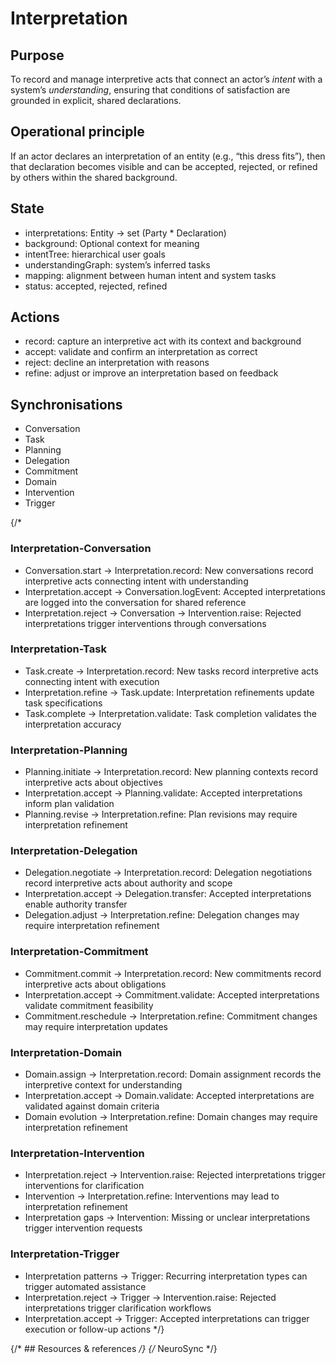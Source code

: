 
<Meta title="Concepts/Interpretation" />

# Interpretation

## Purpose

To record and manage interpretive acts that connect an actor’s *intent* with a system’s *understanding*,
ensuring that conditions of satisfaction are grounded in explicit, shared declarations.

## Operational principle

If an actor declares an interpretation of an entity (e.g., “this dress fits”), then that declaration becomes visible
and can be accepted, rejected, or refined by others within the shared background.

## State

- interpretations: Entity -> set (Party * Declaration)
- background: Optional context for meaning
- intentTree: hierarchical user goals
- understandingGraph: system’s inferred tasks
- mapping: alignment between human intent and system tasks
- status: accepted, rejected, refined

## Actions

- record: capture an interpretive act with its context and background
- accept: validate and confirm an interpretation as correct
- reject: decline an interpretation with reasons
- refine: adjust or improve an interpretation based on feedback


## Synchronisations

- Conversation
- Task
- Planning
- Delegation
- Commitment
- Domain
- Intervention
- Trigger

{/*
### Interpretation-Conversation
- Conversation.start → Interpretation.record: New conversations record interpretive acts connecting intent with understanding
- Interpretation.accept → Conversation.logEvent: Accepted interpretations are logged into the conversation for shared reference
- Interpretation.reject → Conversation → Intervention.raise: Rejected interpretations trigger interventions through conversations

### Interpretation-Task
- Task.create → Interpretation.record: New tasks record interpretive acts connecting intent with execution
- Interpretation.refine → Task.update: Interpretation refinements update task specifications
- Task.complete → Interpretation.validate: Task completion validates the interpretation accuracy

### Interpretation-Planning
- Planning.initiate → Interpretation.record: New planning contexts record interpretive acts about objectives
- Interpretation.accept → Planning.validate: Accepted interpretations inform plan validation
- Planning.revise → Interpretation.refine: Plan revisions may require interpretation refinement

### Interpretation-Delegation
- Delegation.negotiate → Interpretation.record: Delegation negotiations record interpretive acts about authority and scope
- Interpretation.accept → Delegation.transfer: Accepted interpretations enable authority transfer
- Delegation.adjust → Interpretation.refine: Delegation changes may require interpretation refinement

### Interpretation-Commitment
- Commitment.commit → Interpretation.record: New commitments record interpretive acts about obligations
- Interpretation.accept → Commitment.validate: Accepted interpretations validate commitment feasibility
- Commitment.reschedule → Interpretation.refine: Commitment changes may require interpretation updates

### Interpretation-Domain
- Domain.assign → Interpretation.record: Domain assignment records the interpretive context for understanding
- Interpretation.accept → Domain.validate: Accepted interpretations are validated against domain criteria
- Domain evolution → Interpretation.refine: Domain changes may require interpretation refinement

### Interpretation-Intervention
- Interpretation.reject → Intervention.raise: Rejected interpretations trigger interventions for clarification
- Intervention → Interpretation.refine: Interventions may lead to interpretation refinement
- Interpretation gaps → Intervention: Missing or unclear interpretations trigger intervention requests

### Interpretation-Trigger
- Interpretation patterns → Trigger: Recurring interpretation types can trigger automated assistance
- Interpretation.reject → Trigger → Intervention.raise: Rejected interpretations trigger clarification workflows
- Interpretation.accept → Trigger: Accepted interpretations can trigger execution or follow-up actions
*/}

{/* ## Resources & references */}
{/* NeuroSync */}